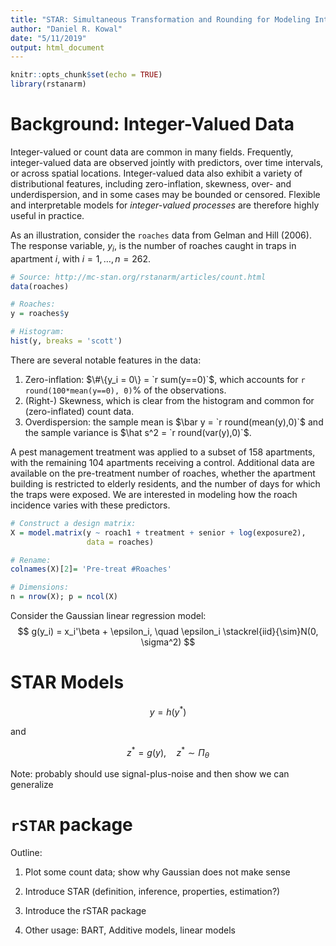 ```yaml
---
title: "STAR: Simultaneous Transformation and Rounding for Modeling Integer-Valued Data"
author: "Daniel R. Kowal"
date: "5/11/2019"
output: html_document
---
```


```r
knitr::opts_chunk$set(echo = TRUE)
library(rstanarm)
```

# Background: Integer-Valued Data
Integer-valued or count data are common in many fields. Frequently, integer-valued data are observed jointly with predictors, over time intervals, or across spatial locations. Integer-valued data also exhibit a variety of distributional features, including zero-inflation, skewness, over- and underdispersion, and in some cases may be bounded or censored. Flexible and interpretable models for *integer-valued processes* are therefore highly useful in practice. 


As an illustration, consider the `roaches` data from Gelman and Hill (2006).
The response variable, $y_i$, is the number of roaches caught in traps in apartment $i$, with $i=1,\ldots, n = 262$. 

```r
# Source: http://mc-stan.org/rstanarm/articles/count.html
data(roaches) 

# Roaches:
y = roaches$y

# Histogram:
hist(y, breaks = 'scott')
```

There are several notable features in the data:

1. Zero-inflation: $\#\{y_i = 0\} = `r sum(y==0)`$, which accounts for `r round(100*mean(y==0), 0)`\% of the observations.
2. (Right-) Skewness, which is clear from the histogram and common for (zero-inflated) count data.
3. Overdispersion: the sample mean is $\bar y = `r round(mean(y),0)`$ and the sample variance is $\hat s^2 = `r round(var(y),0)`$. 

A pest management treatment was applied to a subset of 158 apartments, with the remaining 104 apartments receiving a control. Additional data are available on the pre-treatment number of roaches, whether the apartment building is restricted to elderly residents, and the number of days for which the traps were exposed. We are interested in modeling how the roach incidence varies with these predictors.

```r

# Construct a design matrix:
X = model.matrix(y ~ roach1 + treatment + senior + log(exposure2),
                 data = roaches)

# Rename:
colnames(X)[2]= 'Pre-treat #Roaches'

# Dimensions:
n = nrow(X); p = ncol(X)
```

Consider the Gaussian linear regression model:
$$
g(y_i) = x_i'\beta + \epsilon_i, \quad \epsilon_i \stackrel{iid}{\sim}N(0, \sigma^2)
$$


# STAR Models

$$
y = h(y^*)
$$

and 

$$
z^* = g(y), \quad z^* \sim \Pi_\theta
$$

Note: probably should use signal-plus-noise and then show we can generalize


# `rSTAR` package


Outline:

1. Plot some count data; show why Gaussian does not make sense

2. Introduce STAR (definition, inference, properties, estimation?)

3. Introduce the rSTAR package

4. Other usage: BART, Additive models, linear models
